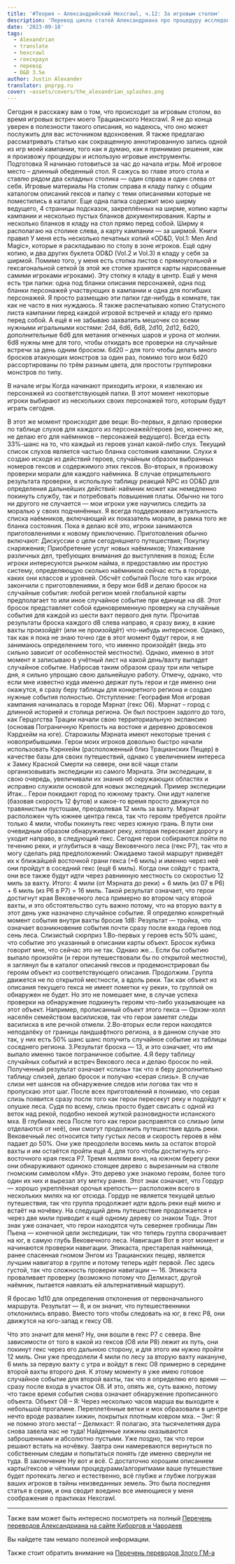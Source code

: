 ```yaml
---
title: '#Теория — Александрийский Hexcrawl, ч.12: За игровым столом'
description: 'Перевод цикла статей Александриана про процедуру исследования гексов в третьей редакции D&D #alexandrian #hexcrawl #dnd3e #translate'
date: '2023-09-18'
tags:
  - Alexandrian
  - translate
  - hexcrawl
  - гекскраул
  - перевод
  - D&D 3.5e
author: Justin Alexander
translator: pnprpg.ru
cover: ~assets/covers/the_alexandrian_splashes.png
---
```


Сегодня я расскажу вам о том, что происходит за игровым столом, во время игровых встреч моего Трацианского Hexcrawl. Я не до конца уверен в полезности такого описания, но надеюсь, что оно может послужить для вас источником вдохновения. Я также предлагаю рассматривать статью как сокращенную аннотированную запись одной из игр моей кампании, того как я думаю, как я принимаю решения¸ как я произвожу процедуры и использую игровые инструменты.
Подготовка
Я начинаю готовиться за час до начала игры. Моё игровое место – длинный обеденный стол. Я сажусь во главе этого стола и ставлю рядом два складных столика — один справа и один слева от себя.
Игровые материалы
На столик справа я кладу папку с общим каталогом описаний гексов и папку с теми описаниями которые не поместились в каталог. Еще одна папка содержит мою ширму ведущего, 4 страницы подсказок, закреплённых на ширме, копию карты кампании и несколько пустых бланков документирования. Карты и несколько бланков я кладу на стол прямо перед собой. Ширму я располагаю на столике слева, а карту кампании — за ширмой.
Книги правил
У меня есть несколько печатных копий «OD&D, Vol.1: Men And Magic», которые я раскладываю по столу в зоне игроков. Ещё одну копию, и два других буклета OD&D (Vol.2 и Vol.3) я кладу у себя за ширмой. Помимо того, у меня есть стопка листов с прямоугольной и гексагональной сеткой (в этой же стопке хранятся карты нарисованные самими игроками игроками). Эту стопку я кладу в центр. Ещё у меня есть три папки: одна под бланки описания персонажей, одна под бланки персонажей участвующих в кампании и одна для погибших персонажей. Я просто размещаю эти папки где-нибудь в комнате, так как не часто в них нуждаюсь. Я также распечатываю копию Статусного листа кампании перед каждой игровой встречей и кладу его прямо перед собой. А ещё я не забываю захватить мешочек со всеми нужными игральными костями: 2d4, 6d6, 6d8, 2d10, 2d12, 6d20, дополнительные 6d6 для метания огненных шаров и урона от молнии.
6d8 нужны мне для того, чтобы откидать все проверки на случайные встречи за день одним броском.
6d20 – для того чтобы делать много бросков атакующих монстров за один раз, помимо того мои 6d20 рассортированы по трём разным цвета, для простоты группировки монстров по типу.

В начале игры
Когда начинают приходить игроки, я извлекаю их персонажей из соответствующей папки. В этот момент некоторые игроки выбирают из нескольких своих персонажей того, которым будут играть сегодня.

В этот же момент происходят две вещи:
Во-первых, я делаю проверки по таблице слухов для каждого из персонажей/героев (но, конечно же, не делаю его для наёмников – персонажей ведущего). Всегда есть 33%-шанс на то, что каждый из героев узнал какой-либо слух. Текущий список слухов является частью бланка состояния кампании. Слухи я создаю исходя из действий героев, случайным образом выбранных номеров гексов и содержимого этих гексов. Во-вторых, я произвожу проверки морали для каждого наёмника. В случае отрицательного результата проверки, я использую таблицу реакций NPC из OD&D для определения дальнейших действий: наёмник может как немедленно покинуть службу, так и потребовать повышения платы. Обычно ни того ни другого не случается — мои игроки уже научились следить за моралью у своих подчинённых. Я всегда поддерживаю актуальность списка наёмников, включающий их показатель морали, в рамка того же бланка состояния. Пока я делаю всё это, игроки занимаются приготовлениями к новому приключению.
Приготовления обычно включают:
Дискуссии о цели сегодняшнего путешествия;
Покупку снаряжения;
Приобретение услуг новых наёмников;
Улаживание различных дел, требующих внимания до выступления в поход;
Если игроки интересуются рынком найма, я предоставляю им простую систему, определяющую сколько наёмников сейчас есть в городе, каких они классов и уровней.
Обсчёт событий
После того как игроки закончили с приготовлениями, я беру мои 6d8 и делаю бросок на случайные события: любой регион моей глобальной карты предполагает то или иное случайное событие при единице на d8. Этот бросок представляет собой единовременную проверку на случайные события для каждой из шести вахт первого дня пути. Прочитав результаты броска каждого d8 слева направо, я сразу вижу, в какие вахты произойдёт (или не произойдёт) что-нибудь интересное. Однако, так как я пока не знаю точно где в этот момент будут герои, я не занимаюсь определением того, что именно произойдёт (ведь это сильно зависит от особенностей местности). Однако, именно в этот момент я записываю в учётный лист на какой день/вахту выпадет случайное событие. Набросав таким образом сразу три или четыре дня, я сильно упрощаю свою дальнейшую работу.
Отмечу, однако, что если мне известно куда именно держат путь герои и где именно они окажутся, я сразу беру таблицы для конкретного региона и создаю нужные события полностью.
Отступление: География
Моя игровая кампания начиналась в городе Мэрнат (гекс O6). Мэрнат – город с длинной историей и столица региона. Он был построен задолго до того, как Герцогства Трации начали свою территориальную экспансию (основав Пограничную Крепость на востоке и деревню дровосеков Кэрдхейм на юге). Старожилы Мэрната имеют некоторые трения с новоприбывшими. Герои моих игроков довольно быстро начали использовать Кэрнхейм (расположенный близ Трацианских Пещер) в качестве базы для своих путешествий, однако с увеличением интереса к Замку Красной Смерти на севере, они всё чаще стали организовывать экспедиции из самого Мэрната. Эти экспедиции, в свою очередь, увеличивали их знания об окружающих областях и исправно служили основой для новых экспедиций.
Пример экспедиции
Итак… Герои покидают город по южному тракту. Они идут налегке (базовая скорость 12 футов) и какое-то время просто движутся по травянистым пустошам, преодолевая 12 миль за вахту.
Мэрнат расположен чуть южнее центра гекса, так что героям требуется пройти только 4 мили, чтобы покинуть гекс через южную грань.
В пути они очевидным образом обнаруживают реку, которая пересекает дорогу и уходит направо, в следующий гекс. Сегодня герои собираются пойти по течению реки, и углубиться в чащу Вековечного леса (гекс P7), так что я могу сделать ряд предположений:
Ожидаемо такой маршрут приведёт их к ближайшей восточной грани гекса (+6 миль) и именно через неё они пройдут в соседний гекс (ещё 6 миль).
Когда они сойдут с тракта, они все также будут идти через равнинную местность со скоростью 12 миль за вахту.
Итого: 4 мили (от Мэрната до реки) + 6 миль (из 07 в P6) + 6 миль (из P6 в P7) = 16 миль. Такой результат означает, что герои достигнут края Вековечного леса примерно во втором часу второй вахты, и это обстоятельство суть важно потому, что на вторую вахту в этот день уже назначено случайное событие. Я определяю конкретный момент события внутри вахты бросив 1d8: Результат — тройка, что означает возникновение события почти сразу после входа героев под сень леса.
Слизистый сюрприз
1.Во-первых у героев есть 50% шанс, что событие это указанный в описании карты объект. Бросок кубика говорит мне, что сейчас это не так. Однако же… Если бы событию выпало произойти (и герои путешествовали бы по открытой местности), я заглянул бы в каталог описаний гексов и продемонстрировал бы героям объект из соответствующего описания. Продолжим. Группа движется не по открытой местности, а вдоль реки. Так как объект из описания текущего гекса не имеет пометки «у реки», то группой он обнаружен не будет. Но это не помешает мне, в случае успеха проверки на обнаружение подкинуть героям что-либо указывающее на этот объект. Например, прописанный объект этого гекса — Орхэм-холл населён семейством василисков, так что герои заметят следы василиска в иле речной отмели. 2.Во-вторых если герои находятся неподалёку от границы ландшафтного региона, а в данном случае это так, у них есть 50% шанс шанс получить случайное событие из таблицы соседнего региона. 3.Результат броска — 13, и это означает, что им выпало именно такое пограничное событие. 4.Я беру таблицу случайных событий и встреч Векового леса и делаю бросок по ней. Полученный результат означает «слизь» так что я беру дополнительно таблицу слизей, делаю бросок и получаю «серая слизь». В случае слизи нет шансов на обнаружение следов или логова так что я пропускаю этот шаг. После всех приготовлений я понимаю, что серая слизь появится сразу после того как герои пересекут реку и подойдут к опушке леса. Судя по всему, слизь просто будет свисать с одной из веток над рекой, подобно некоей жуткой разновидности испанского мха.
В глубинах леса
После того как герои расправятся со слизью (или отделаются от неё), они смогут продолжить путешествие вдоль реки. Вековечный лес относится типу густых лесов и скорость героев в нём падает до 50%. Они уже преодолели восемь миль за остаток второй вахты и им остаётся пройти ещё 4, для того чтобы достигнуть юго-восточного края гекса P7. Тремя милями вниз, на южном берегу реки они обнаруживают одиноко стоящее дерево c вырезанным на стволе гномским символом «Му». Это дерево уже знакомо героям, более того один их них и вырезал эту метку ранее. Этот знак означает, что Гордур — хорошо укреплённая орочья крепость— расположен всего в нескольких милях на юг отсюда. Гордур не является текущей целью путешествия, так что группа продолжает идти вдоль реки ещё милю и встаёт на ночёвку. На следущий день путешествие продолжается и через две мили приводит к ещё одному дереву со знаком Тод». Этот знак уже означает, что герои находятся чуть севернее гробницы Лян Пьена — конечной цели экспедиции, так что теперь группа сворачивает на юг, в самую глубь Вековечного леса.
Навигация
Вот в этот момент и начинаются проверки навигации. Эпикаста, престарелая наёмница, ранее спасенная гномом Энгом из Трацианских пещер, является лучшим навигатор в группе и потому теперь идёт первой.
Лес здесь густой, так что сложность проверки навигации — 16.
Эпикаста проваливает проверку (возможно потому что Делмхаст, другой наёмник, пытается навязать ей альтернативный маршрут).

Я бросаю 1d10 для определения отклонения от первоначального маршрута. Результат — 8, и он значит, что путешественники отклонились вправо. Вместо того чтобы следовать на юг, в гекс P8, они движутся на юго-запад к гексу О8.

Что это значит для меня?
Ну, они вошли в гекс P7 с севера. Вне зависимости от того в какой из гексов (O8 или P8) лежит их путь, они покинут гекс через его дальнюю сторону, и для этого им нужно пройти 12 миль. Они уже преодолели 4 мили по лесу за вторую вахту накануне, 6 миль за первую вахту с утра и войдут в гекс О8 примерно в середине второй вахты второго дня. К этому моменту я уже имею готовое случайное событие для второй вахты, так что я определяю его время — сразу после входа в участок О8. И это, опять же, суть важно, потому что такое время события снова означает обнаружение прописанного объекта.
Объект О8
– Я: Через несколько часов марша вы выходите к небольшой прогалине. Переплетённые ветки и мох образовали в центре нечто вроде развалин хижин, покрытых плотным ковром мха. – Энг: Я не помню этого места! – Делмхаст: Я полагаю, эта тысячелетняя дура снова завела нас не туда!
Найденные хижины оказываются заброшенными и абсолютно пустыми. Уже поздно, так что герои решают встать на ночёвку. Завтра они намереваются вернуться по собственным следам и попытаться понять где именно свернули не туда.
В заключение
Ну вот и всё. С достаточно хорошим описанием карты/гексов и чёткими процедурами/алгоритмами ваше путешествие будет протекать легко и естественно, всё глубже и глубже погружая ваших игроков в тайны неизведанных земель. Это была последняя статья в серии, и она сводит воедино все имеющиеся у меня соображения о практиках Hexcrawl.

---

Также вам может быть интересно посмотреть на полный
[Перечень переводов Александриана на сайте Киборгов и Чародеев](https://cyborgsandmages.com/posts/translations/alexandrian-index)

Вы найдете там немало полезной информации.

Также стоит обратить внимание на [Перечень переводов Злого ГМ-а](https://cyborgsandmages.com/posts/translations/angrygm-index)
